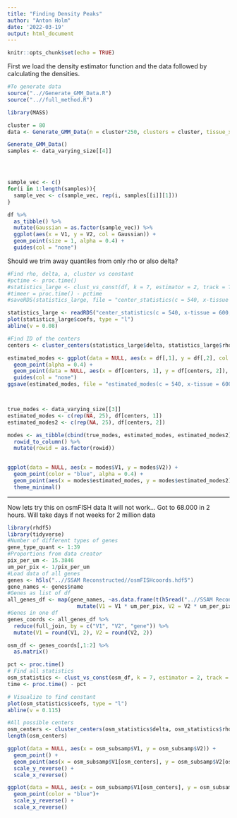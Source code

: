 ```yaml
---
title: "Finding Density Peaks"
author: "Anton Holm"
date: '2022-03-19'
output: html_document
---
```


```r
knitr::opts_chunk$set(echo = TRUE)
```

First we load the density estimator function and the data followed by calculating the densities.
```r
#To generate data
source("..//Generate_GMM_Data.R")
source("..//full_method.R")

library(MASS)

cluster = 80
data <- Generate_GMM_Data(n = cluster*250, clusters = cluster, tissue_x = 150, tissue_y = 150*3/2, Cellwidth = 11.6, Mode = 3)

Generate_GMM_Data()
samples <- data_varying_size[[4]]




sample_vec <- c()
for(i in 1:length(samples)){
  sample_vec <- c(sample_vec, rep(i, samples[[i]][1]))
}

df %>% 
  as_tibble() %>% 
  mutate(Gaussian = as.factor(sample_vec)) %>% 
  ggplot(aes(x = V1, y = V2, col = Gaussian)) +
  geom_point(size = 1, alpha = 0.4) +
  guides(col = "none")
```


Should we trim away quantiles from only rho or also delta?


```r
#Find rho, delta, a, cluster vs constant
#pctime <- proc.time()
#statistics_large <- clust_vs_const(df, k = 7, estimator = 2, track = TRUE)
#timeer = proc.time() - pctime
#saveRDS(statistics_large, file = "center_statistics(c = 540, x-tissue = 600, k = 7)")

statistics_large <- readRDS("center_statistics(c = 540, x-tissue = 600, k = 7)")
plot(statistics_large$coefs, type = "l")
abline(v = 0.08)

#Find ID of the centers
centers <- cluster_centers(statistics_large$delta, statistics_large$rho, treshold = 0.08)

estimated_modes <- ggplot(data = NULL, aes(x = df[,1], y = df[,2], col = as.factor(sample_vec))) +
  geom_point(alpha = 0.4) +
  geom_point(data = NULL, aes(x = df[centers, 1], y = df[centers, 2]), color = "red", size = 1)+
  guides(col = "none") 
ggsave(estimated_modes, file = "estimated_modes(c = 540, x-tissue = 600, k = 7).png")



true_modes <- data_varying_size[[3]]
estimated_modes <- c(rep(NA, 25), df[centers, 1])
estimated_modes2 <- c(rep(NA, 25), df[centers, 2])

modes <- as_tibble(cbind(true_modes, estimated_modes, estimated_modes2)) %>% 
  rowid_to_column() %>% 
  mutate(rowid = as.factor(rowid))
  

ggplot(data = NULL, aes(x = modes$V1, y = modes$V2)) +
  geom_point(color = "blue", alpha = 0.4) +
  geom_point(aes(x = modes$estimated_modes, y = modes$estimated_modes2), color = "red", shape = "triangle", alpha = 0.4) +
  theme_minimal()

```

-----------------------------------------------------------------























Now lets try this on osmFISH data
It will not work... Got to 68.000 in 2 hours. Will take days if not weeks for 2 million data
```r
library(rhdf5)
library(tidyverse)
#Number of different types of genes
gene_type_quant <- 1:39
#Proportions from data creator
pix_per_um <- 15.3846
um_per_pix <- 1/pix_per_um
#Load data of all genes
genes <- h5ls("..//SSAM Reconstructed//osmFISHcoords.hdf5")
gene_names <- genes$name
#Genes as list of df
all_genes_df <- map(gene_names, ~as.data.frame(t(h5read("..//SSAM Reconstructed//osmFISHcoords.hdf5", .x))) %>% mutate(gene = .x) %>% 
                      mutate(V1 = V1 * um_per_pix, V2 = V2 * um_per_pix))
#Genes in one df
genes_coords <- all_genes_df %>% 
  reduce(full_join, by = c("V1", "V2", "gene")) %>% 
  mutate(V1 = round(V1, 2), V2 = round(V2, 2))

osm_df <- genes_coords[,1:2] %>% 
  as.matrix()

pct <- proc.time()
# Find all statistics
osm_statistics <- clust_vs_const(osm_df, k = 7, estimator = 2, track = TRUE)
time <- proc.time() - pct


```




```r
# Visualize to find constant
plot(osm_statistics$coefs, type = "l")
abline(v = 0.115)

#All possible centers
osm_centers <- cluster_centers(osm_statistics$delta, osm_statistics$rho, treshold = 0.115)
length(osm_centers)

ggplot(data = NULL, aes(x = osm_subsamp$V1, y = osm_subsamp$V2)) +
  geom_point() +
  geom_point(aes(x = osm_subsamp$V1[osm_centers], y = osm_subsamp$V2[osm_centers]), color = "red") +
  scale_y_reverse() +
  scale_x_reverse()

ggplot(data = NULL, aes(x = osm_subsamp$V1[osm_centers], y = osm_subsamp$V2[osm_centers])) +
  geom_point(color = "blue")+
  scale_y_reverse() +
  scale_x_reverse()
```


